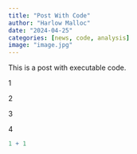 ```yaml
---
title: "Post With Code"
author: "Harlow Malloc"
date: "2024-04-25"
categories: [news, code, analysis]
image: "image.jpg"
---
```


This is a post with executable code.

1

2

3

4

```r
1 + 1
```

